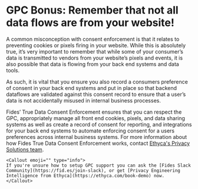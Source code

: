 
# GPC Bonus: Remember that not all data flows are from your website!
A common misconception with consent enforcement is that it relates to preventing cookies or pixels firing in your website. While this is absolutely true, it’s very important to remember that while some of your consumer’s data is transmitted to vendors from your website’s pixels and events, it is also possible that data is flowing from your back end systems and data tools. 

As such, it is vital that you ensure you also record a consumers preference of consent in your back end systems and put in place so that backend dataflows are validated against this consent record to ensure that a user’s data is not accidentally misused in internal business processes. 

Fides’ True Data Consent Enforcement ensures that you can respect the GPC, appropriately manage all front end cookies, pixels, and data sharing systems as well as create a record of consent for reporting, and integrations for your back end systems to automate enforcing consent for a users preferences across internal business systems. For more information about how Fides True Data Consent Enforcement works, contact [Ethyca's Privacy Solutions team](https://ethyca.com/book-demo).



    <Callout emoji="" type="info">
    If you're unsure how to setup GPC support you can ask the [Fides Slack Community](https://fid.es/join-slack), or get [Privacy Engineering Intelligence from Ethyca](https://ethyca.com/book-demo) now.
    </Callout>
